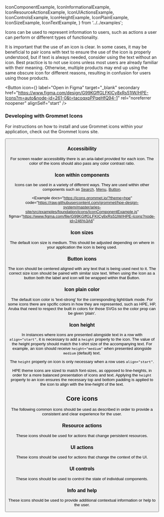 
  IconComponentExample,
  IconInformationalExample,
  IconResourceActionsExample,
  IconUIActionsExample,
  IconControlsExample,
  IconHeightExample,
  IconPlainExample,
  IconSizeExample,
  IconTextExample,
} from '../../examples';

Icons can be used to represent information to users, such as actions a user can perform or different types of functionality.

It is important that the use of an icon is clear. In some cases, it may be beneficial to pair icons with text to ensure the use of the icon is properly understood, but if text is always needed, consider using the text without an icon.
Best practice is to not use icons unless most users are already familiar with their meaning. Otherwise, multiple products may end up using the same obscure icon for different reasons, resulting in confusion for users using those products.

  <Button
    icon={<Figma color="plain" />}
    label="Open in Figma"
    target="_blank"
    secondary
    href="https://www.figma.com/design/G99KGffGLFKICy8xRs51lW/HPE-Icons?m=auto&node-id=261-0&t=tacoqxpPPqeHfQ94-1"
    rel="noreferrer noopener"
    alignSelf="start"
  />

### Developing with Grommet Icons

For instructions on how to install and use Grommet icons within your
application, check out the Grommet Icons site.

<Button
  alignSelf="start"
  label="HPE Theme Grommet Icons"
  href="https://icons.grommet.io/?theme=hpe"
  target="_blank"
  rel="noreferrer noopener"
  secondary
/>

### Accessibility

For screen reader accessibility there is an aria-label provided for
each icon. The color of the icons should also pass any color
contrast ratio.

### Icon within components

Icons can be used in a variety of different ways. They are used within other components such as [Search](/components/search), [Menu](/components/menu), [Button](/components/button).

<Example
  docs="https://icons.grommet.io/?theme=hpe"
  code="https://raw.githubusercontent.com/grommet/hpe-design-system/master/aries-site/src/examples/foundation/icons/IconComponentExample.js"
  figma="https://www.figma.com/file/G99KGffGLFKICy8xRs51lW/HPE-Icons?node-id=246%3A6"
>
  <IconComponentExample />
</Example>

### Icon sizes

The default icon size is medium. This should be adjusted depending
on where in your application the icon is being used.

<Example code="https://raw.githubusercontent.com/grommet/hpe-design-system/master/aries-site/src/examples/foundation/icons/IconSizeExample.js">
  <IconSizeExample />
</Example>

### Button icons

The icon should be centered aligned with any text that is being used next to it. The correct size icon should be paired with similar size text. When using the Icon as a button both the label and icon will be wrapped within that Button.

<Example code="https://raw.githubusercontent.com/grommet/hpe-design-system/master/aries-site/src/examples/foundation/icons/IconSizeExample.js">
  <IconTextExample />
</Example>

### Icon plain color

The default icon color is 'text-strong' for the corresponding light/dark mode. For some icons there are spcific colors in how they are represented, such as HPE, HP, Aruba that need to respect the built in colors for those SVGs so the color prop can be given 'plain'.

<Example code="https://raw.githubusercontent.com/grommet/hpe-design-system/master/aries-site/src/examples/foundation/icons/IconPlainExample.js">
  <IconPlainExample />
</Example>

### Icon height

In instances where icons are presented alongside text in a row with `align="start"`, it is necessary to add a `height` property to the icon. The value of the height property should match the t-shirt size of the accompanying text. For example, an icon should receive `height="medium"` when presented alongside `medium` (default) text.

The `height` property on icon is only necessary when a row uses `align="start"`.

HPE theme icons are sized to match font-sizes, as opposed to line-heights, in order for a more balanced presentation of icons and text. Applying the `height` property to an icon ensures the necessary top and bottom padding is applied to the icon to align with the line-height of the text.

<Example code="https://raw.githubusercontent.com/grommet/hpe-design-system/master/aries-site/src/examples/foundation/icons/IconHeightExample.js">
  <IconHeightExample />
</Example>

## Core icons

The following common icons should be used as described in order to provide a consistent and clear experience for the user.

### Resource actions

These icons should be used for actions that change persistent resources.

<IconResourceActionsExample />

### UI actions

These icons should be used for actions that change the context of the UI.

<IconUIActionsExample />

### UI controls

These icons should be used to control the state of individual components.

<IconControlsExample />

### Info and help

These icons should be used to provide additional contextual information or help to the user.

<IconInformationalExample />
